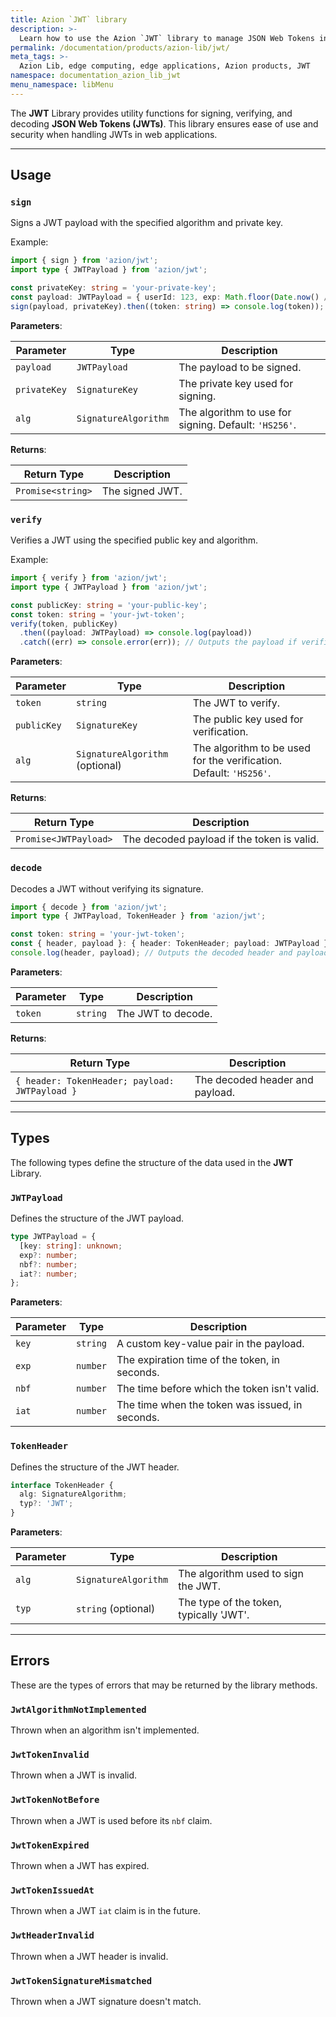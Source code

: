 ```yaml
---
title: Azion `JWT` library
description: >-
  Learn how to use the Azion `JWT` library to manage JSON Web Tokens in your web applications.
permalink: /documentation/products/azion-lib/jwt/
meta_tags: >-
  Azion Lib, edge computing, edge applications, Azion products, JWT
namespace: documentation_azion_lib_jwt
menu_namespace: libMenu
---
```



The **JWT** Library provides utility functions for signing, verifying, and decoding **JSON Web Tokens (JWTs)**. This library ensures ease of use and security when handling JWTs in web applications.

<LinkButton link="/en/documentation/products/azion-lib/overview/" label="Go to Azion Libraries Overview" severity="secondary" />

---

## Usage

### `sign`

Signs a JWT payload with the specified algorithm and private key.

Example:

```typescript
import { sign } from 'azion/jwt';
import type { JWTPayload } from 'azion/jwt';

const privateKey: string = 'your-private-key';
const payload: JWTPayload = { userId: 123, exp: Math.floor(Date.now() / 1000) + 3600 }; // 1 hour expiration
sign(payload, privateKey).then((token: string) => console.log(token)); // Outputs the signed JWT
```

**Parameters**:

| Parameter | Type | Description |
| --- | --- | --- |
| `payload` | `JWTPayload` | The payload to be signed. |
| `privateKey` | `SignatureKey` | The private key used for signing. |
| `alg` | `SignatureAlgorithm` | The algorithm to use for signing. Default: `'HS256'`. |

**Returns**:

| Return Type | Description |
|-------------|-------------|
| `Promise<string>` | The signed JWT. |

### `verify`

Verifies a JWT using the specified public key and algorithm.

Example:

```typescript
import { verify } from 'azion/jwt';
import type { JWTPayload } from 'azion/jwt';

const publicKey: string = 'your-public-key';
const token: string = 'your-jwt-token';
verify(token, publicKey)
  .then((payload: JWTPayload) => console.log(payload))
  .catch((err) => console.error(err)); // Outputs the payload if verification is successful
```

**Parameters**:

| Parameter | Type | Description |
| --- | --- | --- |
| `token` | `string` | The JWT to verify. |
| `publicKey` | `SignatureKey` | The public key used for verification. |
| `alg` | `SignatureAlgorithm` (optional) | The algorithm to be used for the verification. Default: `'HS256'`. |

**Returns**:

| Return Type | Description |
|-------------|-------------|
| `Promise<JWTPayload>` | The decoded payload if the token is valid. |

### `decode`

Decodes a JWT without verifying its signature.

```typescript
import { decode } from 'azion/jwt';
import type { JWTPayload, TokenHeader } from 'azion/jwt';

const token: string = 'your-jwt-token';
const { header, payload }: { header: TokenHeader; payload: JWTPayload } = decode(token);
console.log(header, payload); // Outputs the decoded header and payload
```

**Parameters**:

| Parameter | Type | Description |
|-----------|------|-------------|
| `token` | `string` | The JWT to decode. |

**Returns**:

| Return Type | Description |
|-------------|-------------|
| `{ header: TokenHeader; payload: JWTPayload }` | The decoded header and payload. |

---

## Types

The following types define the structure of the data used in the **JWT** Library.

### `JWTPayload`

Defines the structure of the JWT payload.

```typescript
type JWTPayload = {
  [key: string]: unknown;
  exp?: number;
  nbf?: number;
  iat?: number;
};
```

**Parameters**:

| Parameter | Type     | Description                                      |
|-----------|----------|--------------------------------------------------|
| `key`     | `string` | A custom key-value pair in the payload.         |
| `exp`     | `number` | The expiration time of the token, in seconds.  |
| `nbf`     | `number` | The time before which the token isn't valid.   |
| `iat`     | `number` | The time when the token was issued, in seconds. |

### `TokenHeader`

Defines the structure of the JWT header.

```typescript
interface TokenHeader {
  alg: SignatureAlgorithm;
  typ?: 'JWT';
}
```

**Parameters**:

| Parameter | Type               | Description                                   |
|-----------|--------------------|-----------------------------------------------|
| `alg`     | `SignatureAlgorithm` | The algorithm used to sign the JWT.          |
| `typ`     | `string` (optional) | The type of the token, typically 'JWT'.      |

---

## Errors

These are the types of errors that may be returned by the library methods.

### `JwtAlgorithmNotImplemented`

Thrown when an algorithm isn't implemented.

### `JwtTokenInvalid`

Thrown when a JWT is invalid.

### `JwtTokenNotBefore`

Thrown when a JWT is used before its `nbf` claim.

### `JwtTokenExpired`

Thrown when a JWT has expired.

### `JwtTokenIssuedAt`

Thrown when a JWT `iat` claim is in the future.

### `JwtHeaderInvalid`

Thrown when a JWT header is invalid.

### `JwtTokenSignatureMismatched`

Thrown when a JWT signature doesn't match.
